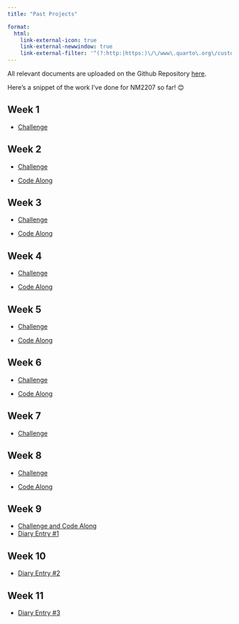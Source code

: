 ```yaml
---
title: "Past Projects"

format: 
  html: 
    link-external-icon: true
    link-external-newwindow: true
    link-external-filter: '^(?:http:|https:)\/\/www\.quarto\.org\/custom'
---
```


All relevant documents are uploaded on the Github Repository [here](https://github.com/arielqx/Github-Folder.git).

Here's a snippet of the work I've done for NM2207 so far! 😊

## Week 1

-   [Challenge](https://github.com/arielqx/Github-Folder/blob/main/Week-1/test.html)

## Week 2

-   [Challenge](https://github.com/arielqx/Github-Folder/blob/34cc216a4475c925cca198dd9eac16f05d829cdb/Week-2/Challenge-2.pdf)

-   [Code Along](https://github.com/arielqx/Github-Folder/blob/main/Week-2/code%20along%20r.R)

## Week 3

-   [Challenge](https://github.com/arielqx/Github-Folder/blob/main/Week-3/Challenge-3.Rmd)

-   [Code Along](https://github.com/arielqx/Github-Folder/blob/main/Week-3/Code-along-3.pdf)

## Week 4

-   [Challenge](https://github.com/arielqx/Github-Folder/blob/main/Week-4/Challenge-4.Rmd)

-   [Code Along](https://github.com/arielqx/Github-Folder/blob/main/Week-4/Code-along-4.html)

## Week 5

-   [Challenge](https://github.com/arielqx/Github-Folder/blob/main/Week-5/Challenge-5.html)

-   [Code Along](https://github.com/arielqx/Github-Folder/blob/main/Week-5/Code-along-5.pdf)

## Week 6

-   [Challenge](https://github.com/arielqx/Github-Folder/blob/main/Week-6/Challenge-6.pdf)

-   [Code Along](https://github.com/arielqx/Github-Folder/blob/main/Week-6/Week-6_%20Code-along_Ariel%20Quek%20Xuan.pdf)

## Week 7

-   [Challenge](https://github.com/arielqx/Github-Folder/blob/main/Week-7/Challenge%207_FINAL%20VERSION.pdf)

## Week 8

-   [Challenge](https://github.com/arielqx/Github-Folder/blob/main/Week-8/Challenge-8-Final.pdf)

-   [Code Along](https://github.com/arielqx/Github-Folder/blob/main/Week-8/Code-Along-8-Final.pdf)

## Week 9

-   [Challenge and Code Along](https://github.com/arielqx/Github-Folder/blob/main/Week-9/Code-Along-And-Challenge-9.pdf)
-   [Diary Entry #1](https://github.com/arielqx/Github-Folder/blob/main/Week-9/Diary-entry-1.pdf)

## Week 10

-   [Diary Entry #2](https://github.com/arielqx/Github-Folder/tree/48db5a1197b5da6d418ec2c85bb972774ff9649b/Week-10)

## Week 11

-   [Diary Entry #3](https://github.com/arielqx/Github-Folder/blob/main/Week-11/Diary-Entries-NM2207.pdf)
